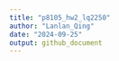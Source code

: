```yaml
---
title: "p8105_hw2_lq2250"
author: "Lanlan_Qing"
date: "2024-09-25"
output: github_document
---
```


